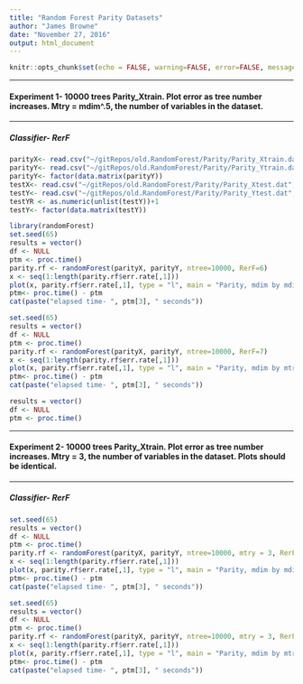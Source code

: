 ```yaml
---
title: "Random Forest Parity Datasets"
author: "James Browne"
date: "November 27, 2016"
output: html_document
---
```


```r
knitr::opts_chunk$set(echo = FALSE, warning=FALSE, error=FALSE, message=TRUE, cache = FALSE)
```

**********************************************************************************
#### Experiment 1-  10000 trees Parity_Xtrain.  Plot error as tree number increases.  Mtry = mdim^.5, the number of variables in the dataset.
**********************************************************************************

##### Classifier- RerF

```r
parityX<- read.csv("~/gitRepos/old.RandomForest/Parity/Parity_Xtrain.dat", header=FALSE)
parityY<- read.csv("~/gitRepos/old.RandomForest/Parity/Parity_Ytrain.dat", header=FALSE)
parityY<- factor(data.matrix(parityY))
testX<- read.csv("~/gitRepos/old.RandomForest/Parity/Parity_Xtest.dat", header=FALSE)
testY<- read.csv("~/gitRepos/old.RandomForest/Parity/Parity_Ytest.dat", header=FALSE)
testYR <- as.numeric(unlist(testY))+1
testY<- factor(data.matrix(testY))

library(randomForest)
set.seed(65)
results = vector()
df <- NULL
ptm <- proc.time()
parity.rf <- randomForest(parityX, parityY, ntree=10000, RerF=6)
x <- seq(1:length(parity.rf$err.rate[,1]))
plot(x, parity.rf$err.rate[,1], type = "l", main = "Parity, mdim by mdim, mtry = mdim^.5")
ptm<- proc.time() - ptm
cat(paste("elapsed time- ", ptm[3], " seconds"))

set.seed(65)
results = vector()
df <- NULL
ptm <- proc.time()
parity.rf <- randomForest(parityX, parityY, ntree=10000, RerF=7)
x <- seq(1:length(parity.rf$err.rate[,1]))
plot(x, parity.rf$err.rate[,1], type = "l", main = "Parity, mdim by mtry, mtry = mdim^.5")
ptm<- proc.time() - ptm
cat(paste("elapsed time- ", ptm[3], " seconds"))

results = vector()
df <- NULL
ptm <- proc.time()


```

**********************************************************************************
#### Experiment 2-  10000 trees Parity_Xtrain.  Plot error as tree number increases.  Mtry = 3, the number of variables in the dataset.  Plots should be identical.
**********************************************************************************

##### Classifier- RerF

```r
set.seed(65)
results = vector()
df <- NULL
ptm <- proc.time()
parity.rf <- randomForest(parityX, parityY, ntree=10000, mtry = 3, RerF=6)
x <- seq(1:length(parity.rf$err.rate[,1]))
plot(x, parity.rf$err.rate[,1], type = "l", main = "Parity, mdim by mdim, mtry = mdim")
ptm<- proc.time() - ptm
cat(paste("elapsed time- ", ptm[3], " seconds"))

set.seed(65)
results = vector()
df <- NULL
ptm <- proc.time()
parity.rf <- randomForest(parityX, parityY, ntree=10000, mtry = 3, RerF=7)
x <- seq(1:length(parity.rf$err.rate[,1]))
plot(x, parity.rf$err.rate[,1], type = "l", main = "Parity, mdim by mtry, mtry = mdim")
ptm<- proc.time() - ptm
cat(paste("elapsed time- ", ptm[3], " seconds"))
```
